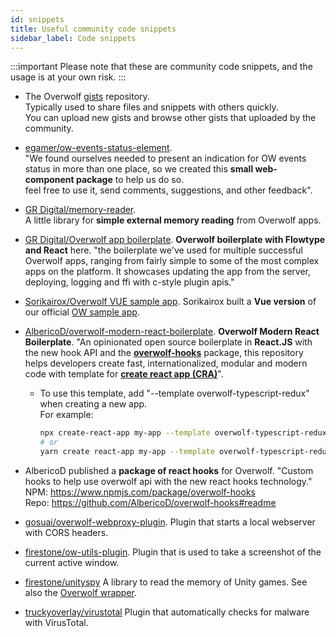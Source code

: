 ```yaml
---
id: snippets
title: Useful community code snippets
sidebar_label: Code snippets
---
```


:::important
Please note that these are community code snippets, and the usage is at your own risk.
:::

* The Overwolf [gists](https://github.com/overwolf/community-gists) repository.  
  Typically used to share files and snippets with others quickly.  
  You can upload new gists and browse other gists that uploaded by the community.

* [egamer/ow-events-status-element](https://www.npmjs.com/package/@egamer/ow-events-status-element).  
  "We found ourselves needed to present an indication for OW events status in more than one place, so we created this **small web-component package** to help us do so.  
  feel free to use it, send comments, suggestions, and other feedback".
  
* [GR Digital/memory-reader](https://github.com/GRDigital/memory-reader).  
  A little library for **simple external memory reading** from Overwolf apps.
  
* [GR Digital/Overwolf app boilerplate](https://github.com/GRDigital/overwolf-boilerplate).
  **Overwolf boilerplate with Flowtype and React** here.
  "the boilerplate we've used for multiple successful Overwolf apps, ranging from fairly simple to some of the most complex apps on the platform. It showcases updating the app from the server, deploying, logging and ffi with c-style plugin apis."

* [Sorikairox/Overwolf VUE sample app](https://github.com/Sorikairox/overwolf-vue-sample).
  Sorikairox built a **Vue version** of our official [OW sample app](https://github.com/overwolf/sample-app/tree/master/ts).

* [AlbericoD/overwolf-modern-react-boilerplate](https://github.com/AlbericoD/overwolf-modern-react-boilerplate).
  **Overwolf Modern React Boilerplate**.
  "An opinionated  open source boilerplate in **React.JS** with the new hook API and the **[overwolf-hooks](https://www.npmjs.com/package/overwolf-hooks)** package, this repository helps developers create fast, internationalized, modular and modern code with template for **[create react app (CRA)](https://github.com/facebook/create-react-app)**".  
  * To use this template, add "--template overwolf-typescript-redux" when creating a new app.  
    For example:
    
    ```sh
    npx create-react-app my-app --template overwolf-typescript-redux
    # or
    yarn create react-app my-app --template overwolf-typescript-redux
    ```
* AlbericoD published a **package of react hooks** for Overwolf.
  "Custom hooks to help use overwolf api with the new react hooks technology."  
  NPM: https://www.npmjs.com/package/overwolf-hooks  
  Repo: https://github.com/AlbericoD/overwolf-hooks#readme
  
* [gosuai/overwolf-webproxy-plugin](https://github.com/gosuai/overwolf-webproxy-plugin).
  Plugin that starts a local webserver with CORS headers.
  
* [firestone/ow-utils-plugin](https://github.com/Zero-to-Heroes/ow-utils-csharp).
  Plugin that is used to take a screenshot of the current active window.
  
* [firestone/unityspy](https://github.com/Zero-to-Heroes/unity-spy-.net4.5)
  A library to read the memory of Unity games. See also the [Overwolf wrapper](https://github.com/Zero-to-Heroes/overwolf-unityspy-wrapper).

* [truckyoverlay/virustotal](https://github.com/natewatson999/node-virustotal)
Plugin that automatically checks for malware with VirusTotal.

